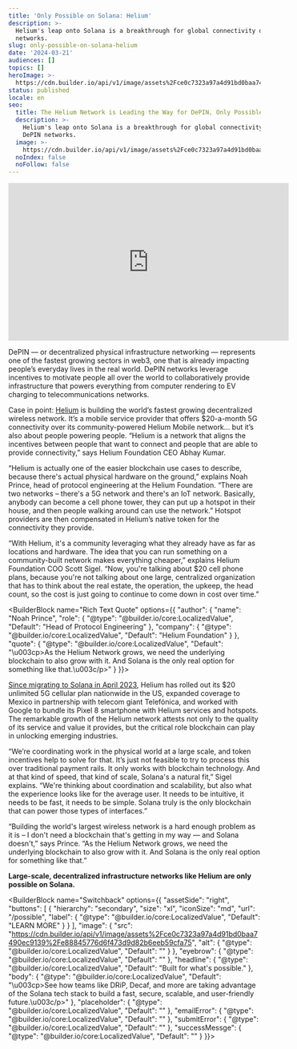 ```yaml
---
title: 'Only Possible on Solana: Helium'
description: >-
  Helium's leap onto Solana is a breakthrough for global connectivity over DePIN
  networks.
slug: only-possible-on-solana-helium
date: '2024-03-21'
audiences: []
topics: []
heroImage: >-
  https://cdn.builder.io/api/v1/image/assets%2Fce0c7323a97a4d91bd0baa7490ec9139%2Fcd63bcb78bde46279789ca1aba495691
status: published
locale: en
seo:
  title: The Helium Network is Leading the Way for DePIN, Only Possible on Solana
  description: >-
    Helium's leap onto Solana is a breakthrough for global connectivity over
    DePIN networks.
  image: >-
    https://cdn.builder.io/api/v1/image/assets%2Fce0c7323a97a4d91bd0baa7490ec9139%2Fcd63bcb78bde46279789ca1aba495691
  noIndex: false
  noFollow: false
---
```



<iframe width="560" height="315" src="https://www.youtube.com/embed/VaBJu3dXpKk" title="YouTube video player" frameborder="0" allow="accelerometer; autoplay; clipboard-write; encrypted-media; gyroscope; picture-in-picture; web-share" referrerpolicy="strict-origin-when-cross-origin" allowfullscreen></iframe>


DePIN — or decentralized physical infrastructure networking — represents one of the fastest growing sectors in web3, one that is already impacting people’s everyday lives in the real world. DePIN networks leverage incentives to motivate people all over the world to collaboratively provide infrastructure that powers everything from computer rendering to EV charging to telecommunications networks. 

Case in point: [Helium](https://solana.com/news/case-study-helium) is building the world’s fastest growing decentralized wireless network. It’s a mobile service provider that offers $20-a-month 5G connectivity over its community-powered Helium Mobile network… but it’s also about people powering people. “Helium is a network that aligns the incentives between people that want to connect and people that are able to provide connectivity,” says Helium Foundation CEO Abhay Kumar.

“Helium is actually one of the easier blockchain use cases to describe, because there's actual physical hardware on the ground,” explains Noah Prince, head of protocol engineering at the Helium Foundation. “There are two networks – there's a 5G network and there's an IoT network. Basically, anybody can become a cell phone tower, they can put up a hotspot in their house, and then people walking around can use the network.” Hotspot providers are then compensated in Helium’s native token for the connectivity they provide. 

“With Helium, it's a community leveraging what they already have as far as locations and hardware. The idea that you can run something on a community-built network makes everything cheaper,” explains Helium Foundation COO Scott Sigel. “Now, you're talking about $20 cell phone plans, because you're not talking about one large, centralized organization that has to think about the real estate, the operation, the upkeep, the head count, so the cost is just going to continue to come down in cost over time.”

<BuilderBlock name="Rich Text Quote" options={{
  "author": {
    "name": "Noah Prince",
    "role": {
      "@type": "@builder.io/core:LocalizedValue",
      "Default": "Head of Protocol Engineering"
    },
    "company": {
      "@type": "@builder.io/core:LocalizedValue",
      "Default": "Helium Foundation"
    }
  },
  "quote": {
    "@type": "@builder.io/core:LocalizedValue",
    "Default": "\u003cp>As the Helium Network grows, we need the underlying blockchain to also grow with it. And Solana is the only real option for something like that.\u003c/p>"
  }
}}>

</BuilderBlock>

[Since migrating to Solana in April 2023](https://docs.helium.com/solana/migration/), Helium has rolled out its $20 unlimited 5G cellular plan nationwide in the US, expanded coverage to Mexico in partnership with telecom giant Telefónica, and worked with Google to bundle its Pixel 8 smartphone with Helium services and hotspots. The remarkable growth of the Helium network attests not only to the quality of its service and value it provides, but the critical role blockchain can play in unlocking emerging industries. 

“We’re coordinating work in the physical world at a large scale, and token incentives help to solve for that. It’s just not feasible to try to process this over traditional payment rails. It only works with blockchain technology. And at that kind of speed, that kind of scale, Solana's a natural fit,” Sigel explains. “We're thinking about coordination and scalability, but also what the experience looks like for the average user. It needs to be intuitive, it needs to be fast, it needs to be simple. Solana truly is the only blockchain that can power those types of interfaces.”

“Building the world's largest wireless network is a hard enough problem as it is – I don't need a blockchain that's getting in my way — and Solana doesn't,” says Prince. “As the Helium Network grows, we need the underlying blockchain to also grow with it. And Solana is the only real option for something like that.” 

**Large-scale, decentralized infrastructure networks like Helium are only possible on Solana.**

<BuilderBlock name="Switchback" options={{
  "assetSide": "right",
  "buttons": [
    {
      "hierarchy": "secondary",
      "size": "xl",
      "iconSize": "md",
      "url": "/possible",
      "label": {
        "@type": "@builder.io/core:LocalizedValue",
        "Default": "LEARN MORE"
      }
    }
  ],
  "image": {
    "src": "https://cdn.builder.io/api/v1/image/assets%2Fce0c7323a97a4d91bd0baa7490ec9139%2Fe88845776d6f473d9d82b6eeb59cfa75",
    "alt": {
      "@type": "@builder.io/core:LocalizedValue",
      "Default": ""
    }
  },
  "eyebrow": {
    "@type": "@builder.io/core:LocalizedValue",
    "Default": ""
  },
  "headline": {
    "@type": "@builder.io/core:LocalizedValue",
    "Default": "Built for what's possible."
  },
  "body": {
    "@type": "@builder.io/core:LocalizedValue",
    "Default": "\u003cp>See how teams like DRiP, Decaf, and more are taking advantage of the Solana tech stack to build a fast, secure, scalable, and user-friendly future.\u003c/p>"
  },
  "placeholder": {
    "@type": "@builder.io/core:LocalizedValue",
    "Default": ""
  },
  "emailError": {
    "@type": "@builder.io/core:LocalizedValue",
    "Default": ""
  },
  "submitError": {
    "@type": "@builder.io/core:LocalizedValue",
    "Default": ""
  },
  "successMessge": {
    "@type": "@builder.io/core:LocalizedValue",
    "Default": ""
  }
}}>

</BuilderBlock>
